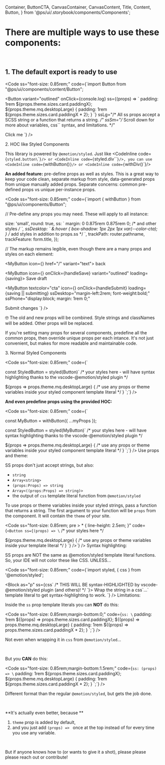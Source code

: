   Container,
  ButtonCTA,
  CanvasContainer,
  CanvasContent,
  Title,
  Content,
  Button,
} from '@ps/ui/.storybook/components/Components';

<Meta title="Get started/Styles and props" />

<ThemeProvider>
<Wrapper>

# There are multiple ways to use these components:

<br />

## 1. The default export is ready to use

<Code
  ss="font-size: 0.85rem;"
  code={`import Button from "@ps/ui/components/content/Button";
  
<Button 
  variant="outlined" 
  onClick={console.log} 
  ss={(props) => \`
    padding: 1rem \${props.theme.sizes.card.paddingX};
    \${props.theme.mq.desktopLarge} {
      padding: 1rem \${props.theme.sizes.card.paddingX * 2};
    }
  \`}
  ssLg="/* All ss props accept a SCSS string or a function that returns a string. */"
  ssSm="/* Scroll down for more about variables, css\`\` syntax, and limitations. */"
>
  Click me
</Button>`}
/>

<Block as="h2" ss="margin-top: 3rem;">2. HOC like Styled Components</Block>

This library is powered by `@emotion/styled`. Just like <CodeInline code={`styled.button\`\``}/> or <CodeInline code={`styled.div\`\``}/>, you can use <CodeInline code={`withButton()`}/> or <CodeInline code={`withDiv()`}/>  

**An added feature:** pre-define <Inline as="b" textcolor="accent"> props</Inline> as well as styles. This is a great way to keep your code clean, separate markup from style, data-generated props from unique manually added props. Separate concerns: common pre-defined props vs unique per-instance props.

<Code
  ss="font-size: 0.85rem;"
  code={`import { withButton } from "@ps/ui/components/Button";
  
// Pre-define any props you may need. These will apply to all instance:
  
  size: 'small',
  round: true,
  ss: \`
    margin: 0 0.875rem 0.875rem 0; /* and other styles */
  \`,
  ssDesktop: \`
    &:hover { box-shadow: 1px 2px 1px var(--color-cta); } /* add styles in addition to props.ss */
  \`,
  trackPath: router.pathname,
  trackFeature: form.title,
});
  
// The markup remains legible, even though there are a many props and styles on each element:
  
<MyButton icon={<Icon name="arrow-left" />} href="/" variant="text"> back</MyButton>
  
<MyButton icon={<Icon name="stop-watch" />} onClick={handleSave} variant="outlined" loading={saving}>
  Save draft
</MyButton>
  
<MyButton
  textcolor="cta"
  icon={<Icon name="thumbs-up" />}
  onClick={handleSubmit}
  loading={saving || submitting}
  ssDesktop="margin-left:2rem; font-weight:bold;"
  ssPhone="display:block; margin: 1rem 0;"
>
  Submit changes
</MyButton>
`}
/>

<Inline as="b" textcolor="accent">
  🤓 The old and new props will be combined.
</Inline> Style strings and classNames will be added. Other props will be replaced.   
  
If you're setting many props for several components, predefine all the common props, then override unique props per each intance. It's not just convenient, but makes for more readable and maintainable code.

<Block as="h2" ss="margin-top: 4rem;">3. Normal Styled Components</Block>

<Code
  ss="font-size: 0.85rem;"
  code={`
  
const StyledButton = styled(Button)\`
  /* your styles here - will have syntax highlighting thanks to the vscode-@emotion/styled plugin */
  
  \${props => props.theme.mq.desktopLarge} {
    /* use any props or theme variables inside your styled component template literal */
  }
\`;`} />

**And even predefine props using the provided HOC:**

<Code
  ss="font-size: 0.85rem;"
  code={`
  
const MyButton = withButton({
  ...myProps
});
  
const StyledButton = styled(MyButton)\`
  /* your styles here - will have syntax highlighting thanks to the vscode-@emotion/styled plugin */
  
  \${props => props.theme.mq.desktopLarge} {
    /* use any props or theme variables inside your styled component template literal */
  }
\`;`} />
<Block as="h4" ss="font-size: 2rem; font-weight: 600; margin: 4rem 0 0 0;">Use props and theme:</Block>  

SS props don't just accept strings, but also:  

- `string`
- `Array<string>`
- `(props:Props) => string`
- `Array<((props:Props) => string)>`
- the output of `css` template literal function from `@emotion/styled`

To use props or theme variables inside your styled strings, pass a function that returns a string. The first argument to your function will be `props` from the component. It will contain the `theme` of your site.

<Code
  ss="font-size: 0.85rem; pre > * { line-height: 2.5em; }"
  code={`<Button ss={(props) => \`
  /* your styles here */
  
  \${props.theme.mq.desktopLarge} {
    /* use any props or theme variables inside your template literal */
  }
\`} />`} />
<Block as="h4" ss="font-size: 2rem; font-weight: 600; margin: 4rem 0 0 0;">Syntax highlighting:</Block>  

SS props are NOT the same as @emotion/styled template literal functions. So, your IDE will not color these like CSS. UNLESS...

<Code 
  ss="font-size: 0.85rem;"
  code={`import styled, { css } from '@emotion/styled';

<Block as="p" ss={css\`
  /* THIS WILL BE syntax-HIGHLIGHTED by vscode-@emotion/styled plugin (and others)! */
\`}>
  Wrap the string in a css\`...\` template literal to get syntax-highlighting to work.
</Block>`} />
<Block as="h4" ss="font-size: 2rem; font-weight: 600; margin: 4rem 0 0 0;">Limitations:</Block>

Inside the `ss` prop template literals you can **NOT** do this:

<Code
  ss="font-size: 0.85rem;margin-bottom:0;"
  code={`ss: \`
  padding: 1rem \${(props) => props.theme.sizes.card.paddingX};
  \${(props) => props.theme.mq.desktopLarge} {
    padding: 1rem \${(props) => props.theme.sizes.card.paddingX * 2};
  }
\`;`} />

Not even when wrapping it in `css` from `@emotion/styled`...
  
<br />
  
But you <strong>CAN</strong> do this:

<Code
  ss="font-size: 0.85rem;margin-bottom:1.5rem;"
  code={`ss: (props) => \`
  padding: 1rem \${props.theme.sizes.card.paddingX};
  \${props.theme.mq.desktopLarge} {
    padding: 1rem \${props.theme.sizes.card.paddingX * 2};
  }
\`;`} />

Different format than the regular `@emotion/styled`, but gets the job done.  

<br />

**It's actually even better, because **

1. `theme` prop is added by default, 
2. and you just add `(props) => ` once at the top instead of for every time you use any variable.

<br />

But if anyone knows how to (or wants to give it a shot), please please please reach out or contribute!

</Wrapper>
</ThemeProvider>